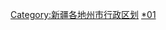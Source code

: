 {{Catnav|頁面分類|...|中华人民共和国行政区划|地级行政区|新疆地级行政区|新疆各地州市行政区划}}
{{Catnav|頁面分類|...|新疆行政区划|新疆地级行政区|喀什}}
{{Catnav|頁面分類|...|地级行政区|地区 (中国行政区划)|喀什}}
{{catmore|喀什地区|新疆维吾尔自治区喀什地区}}
[[Category:新疆各地州市行政区划|Category:新疆各地州市行政区划]]
[[Category:喀什地區|*01]]